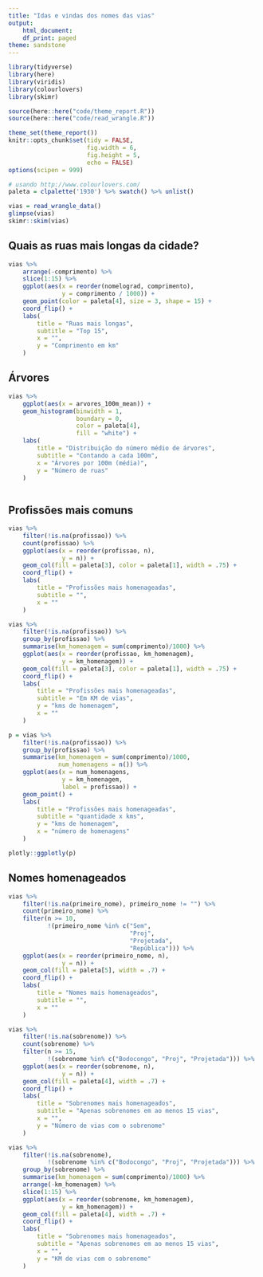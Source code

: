 ```yaml
---
title: "Idas e vindas dos nomes das vias"
output:
    html_document:
    df_print: paged
theme: sandstone
---
```


```r
library(tidyverse)
library(here)
library(viridis)
library(colourlovers)
library(skimr)

source(here::here("code/theme_report.R"))
source(here::here("code/read_wrangle.R"))

theme_set(theme_report())
knitr::opts_chunk$set(tidy = FALSE,
                      fig.width = 6,
                      fig.height = 5,
                      echo = FALSE)
options(scipen = 999)

# usando http://www.colourlovers.com/
paleta = clpalette('1930') %>% swatch() %>% unlist()
```

```r
vias = read_wrangle_data()
glimpse(vias)
skimr::skim(vias)
```

## Quais as ruas mais longas da cidade? 

```r
vias %>% 
    arrange(-comprimento) %>% 
    slice(1:15) %>% 
    ggplot(aes(x = reorder(nomelograd, comprimento), 
               y = comprimento / 1000)) + 
    geom_point(color = paleta[4], size = 3, shape = 15) + 
    coord_flip() + 
    labs(
        title = "Ruas mais longas", 
        subtitle = "Top 15", 
        x = "", 
        y = "Comprimento em km"
    )
```

## Árvores

```r
vias %>% 
    ggplot(aes(x = arvores_100m_mean)) + 
    geom_histogram(binwidth = 1, 
                   boundary = 0,
                   color = paleta[4], 
                   fill = "white") + 
    labs(
        title = "Distribuição do número médio de árvores", 
        subtitle = "Contando a cada 100m", 
        x = "Árvores por 100m (média)", 
        y = "Número de ruas"
    ) 
    

```

## Profissões mais comuns

```r
vias %>% 
    filter(!is.na(profissao)) %>% 
    count(profissao) %>% 
    ggplot(aes(x = reorder(profissao, n), 
               y = n)) + 
    geom_col(fill = paleta[3], color = paleta[1], width = .75) + 
    coord_flip() + 
    labs(
        title = "Profissões mais homenageadas", 
        subtitle = "", 
        x = ""
    )
```

```r
vias %>% 
    filter(!is.na(profissao)) %>% 
    group_by(profissao) %>% 
    summarise(km_homenagem = sum(comprimento)/1000) %>% 
    ggplot(aes(x = reorder(profissao, km_homenagem), 
               y = km_homenagem)) + 
    geom_col(fill = paleta[3], color = paleta[1], width = .75) + 
    coord_flip() + 
    labs(
        title = "Profissões mais homenageadas", 
        subtitle = "Em KM de vias", 
        y = "kms de homenagem",
        x = ""
    )
```


```r
p = vias %>% 
    filter(!is.na(profissao)) %>% 
    group_by(profissao) %>% 
    summarise(km_homenagem = sum(comprimento)/1000, 
              num_homenagens = n()) %>% 
    ggplot(aes(x = num_homenagens, 
               y = km_homenagem, 
               label = profissao)) + 
    geom_point() + 
    labs(
        title = "Profissões mais homenageadas", 
        subtitle = "quantidade x kms", 
        y = "kms de homenagem",
        x = "número de homenagens"
    )

plotly::ggplotly(p)
```


## Nomes homenageados

```r
vias %>% 
    filter(!is.na(primeiro_nome), primeiro_nome != "") %>% 
    count(primeiro_nome) %>% 
    filter(n >= 10, 
           !(primeiro_nome %in% c("Sem", 
                                  "Proj", 
                                  "Projetada", 
                                  "República"))) %>% 
    ggplot(aes(x = reorder(primeiro_nome, n), 
               y = n)) + 
    geom_col(fill = paleta[5], width = .7) + 
    coord_flip() + 
    labs(
        title = "Nomes mais homenageados", 
        subtitle = "", 
        x = ""
    )
```



```r
vias %>% 
    filter(!is.na(sobrenome)) %>% 
    count(sobrenome) %>% 
    filter(n >= 15, 
           !(sobrenome %in% c("Bodocongo", "Proj", "Projetada"))) %>% 
    ggplot(aes(x = reorder(sobrenome, n), 
               y = n)) + 
    geom_col(fill = paleta[4], width = .7) + 
    coord_flip() + 
    labs(
        title = "Sobrenomes mais homenageados", 
        subtitle = "Apenas sobrenomes em ao menos 15 vias", 
        x = "", 
        y = "Número de vias com o sobrenome"
    )

```

```r
vias %>% 
    filter(!is.na(sobrenome),
           !(sobrenome %in% c("Bodocongo", "Proj", "Projetada"))) %>% 
    group_by(sobrenome) %>% 
    summarise(km_homenagem = sum(comprimento)/1000) %>% 
    arrange(-km_homenagem) %>% 
    slice(1:15) %>% 
    ggplot(aes(x = reorder(sobrenome, km_homenagem), 
               y = km_homenagem)) + 
    geom_col(fill = paleta[4], width = .7) + 
    coord_flip() + 
    labs(
        title = "Sobrenomes mais homenageados", 
        subtitle = "Apenas sobrenomes em ao menos 15 vias", 
        x = "", 
        y = "KM de vias com o sobrenome"
    )

```

